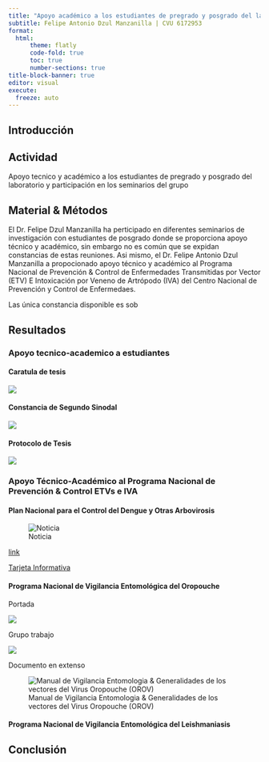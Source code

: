 ```yaml
---
title: "Apoyo académico a los estudiantes de pregrado y posgrado del laboratorio y participación en los seminarios del grupo"
subtitle: Felipe Antonio Dzul Manzanilla | CVU 6172953
format: 
  html:
      theme: flatly
      code-fold: true
      toc: true
      number-sections: true
title-block-banner: true
editor: visual
execute:
  freeze: auto
---
```


## Introducción

## Actividad

Apoyo tecnico y académico a los estudiantes de pregrado y posgrado del laboratorio y participación en los seminarios del grupo


## Material & Métodos

El Dr. Felipe Dzul Manzanilla ha perticipado en diferentes seminarios de investigación con estudiantes de posgrado donde se proporciona apoyo técnico y académico, sin embargo no es común que se expidan constancias de estas reuniones. Asi mismo, el Dr. Felipe Antonio Dzul Manzanilla a propocionado apoyo técnico y académico al Programa Nacional de Prevención & Control de Enfermedades Transmitidas por Vector (ETV) E Intoxicación por Veneno de Artrópodo (IVA) del Centro Nacional de Prevención y Control de Enfermedaes.

Las única constancia disponible es sob


## Resultados

### Apoyo tecnico-academico a estudiantes


#### Caratula de tesis
![](caratula_tesis.png)


#### Constancia de Segundo Sinodal

![](constancia_fadm.png)

#### Protocolo de Tesis

![](voto_sinodal.png)


### Apoyo Técnico-Académico al Programa Nacional de Prevención & Control ETVs e IVA


#### Plan Nacional para el Control del Dengue y Otras Arbovirosis


![Noticia](https://scontent-dfw5-2.xx.fbcdn.net/v/t39.30808-6/474948380_1027977516030255_3878255074372831989_n.jpg?_nc_cat=106&ccb=1-7&_nc_sid=833d8c&_nc_ohc=QCqGo1KZ2FcQ7kNvgEaAwiI&_nc_zt=23&_nc_ht=scontent-dfw5-2.xx&_nc_gid=A9MwjtuWfLmIY-lvQ6C51QE&oh=00_AYCCu2DexwvXdy3daTNClek1TlXYk0CV6sN-2y-DjHwMlg&oe=679DB8EC)

[link](https://www.gob.mx/salud/prensa/plan-nacional-para-el-control-del-dengue-y-otras-arbovirosis?fbclid=IwY2xjawIEwvZleHRuA2FlbQIxMAABHaiLBx05QdtU7w0L3YQR3tMVLTbYz2GTBTwpnX4SH-Dtp6Ml-Z8T0UryCg_aem_aIMqZ1bQ9x8nRVeehm4KZg)


[Tarjeta Informativa](https://www.gob.mx/cms/uploads/attachment/file/970015/TARJETA_INFORMATIVA_DENGUE.pdf)


#### Programa Nacional de Vigilancia Entomológica del Oropouche

Portada

![](portada_oropouche.png)

Grupo trabajo

![](grupo_trabajo.png)

Documento en extenso

![Manual de Vigilancia Entomologia & Generalidades de los vectores del Virus Oropouche (OROV)]()

#### Programa Nacional de Vigilancia Entomológica del Leishmaniasis




## Conclusión


